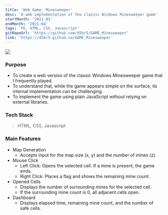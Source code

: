```yaml
---
title: 'Web Game: Minesweeper'
desc: 'A web implementation of the classic Windows Minesweeper game'
startMonth: '2021-03'
endMonth: '2021-04'
tags: 'FE, HTML, CSS, Javascript'
gitRepoUrl: 'https://github.com/d5br5/GAME_Minesweeper'
link: 'https://d5br5.github.io/GAME_Minesweeper'
---
```


![](https://user-images.githubusercontent.com/40906871/143425699-118edb42-cf06-4813-9bc7-9bdd492f8bca.JPG)

###  Purpose

- To create a web version of the classic Windows Minesweeper game that I frequently played.
- To understand that, while the game appears simple on the surface, its internal implementation can be challenging.
- To implement the game using plain JavaScript without relying on external libraries.

### Tech Stack

> HTML, CSS, Javascript

### Main Features

- Map Generation
  - Accepts input for the map size (x, y) and the number of mines (z).
- Mouse Click
  - Left Click: Opens the selected cell. If a mine is present, the game ends.
  - Right Click: Places a flag and shows the remaining mine count.
- Opened Cells
  - Displays the number of surrounding mines for the selected cell.
  - If the surrounding mine count is 0, all adjacent cells open.
- Dashboard
  - Displays elapsed time, remaining mine count, and the number of safe cells.